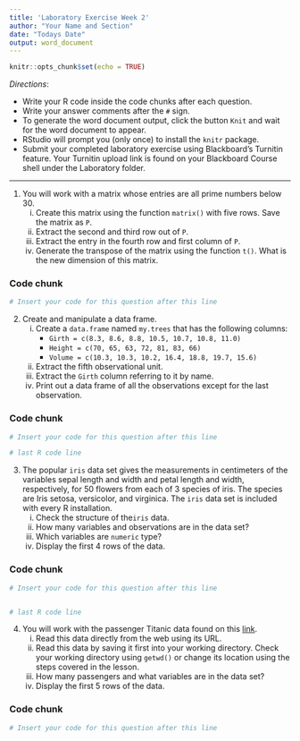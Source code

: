 ---
title: 'Laboratory Exercise Week 2'
author: "Your Name and Section"
date: "Todays Date"
output: word_document
---

```{r setup, include=FALSE}
knitr::opts_chunk$set(echo = TRUE)
```

*Directions*: 

* Write your R code inside the code chunks after each question.
* Write your answer comments after the `#` sign.
* To generate the word document output, click the button `Knit` and wait for the word document to appear.
* RStudio will prompt you (only once) to install the `knitr` package.
* Submit your completed laboratory exercise using Blackboard's Turnitin feature. Your Turnitin upload link is found on your Blackboard Course shell under the Laboratory folder.

***

1. You will work with a matrix whose entries are all prime numbers below 30.
      i)  Create this matrix using the function `matrix()` with five rows. Save the matrix as `P`.
      ii) Extract the second and third row out of `P`.
      iii) Extract the entry in the fourth row and first column of `P`.
      iv) Generate the transpose of the matrix using the function `t()`. What is the new dimension of this matrix.

### Code chunk
```{r}
# Insert your code for this question after this line


```

2. Create and manipulate a data frame.
      i) Create a `data.frame` named `my.trees` that has the following columns:
          - `Girth = c(8.3, 8.6, 8.8, 10.5, 10.7, 10.8, 11.0)`
          - `Height = c(70, 65, 63, 72, 81, 83, 66)`
          - `Volume = c(10.3, 10.3, 10.2, 16.4, 18.8, 19.7, 15.6)`
      ii) Extract the fifth observational unit.
      iii) Extract the `Girth` column referring to it by name.
      iv) Print out a data frame of all the observations except for the last observation.


### Code chunk
```{r}
# Insert your code for this question after this line

# last R code line
```

3. The popular `iris` data set gives the measurements in centimeters of the variables sepal length and width and petal length and width, respectively, for 50 flowers from each of 3 species of iris. The species are Iris setosa, versicolor, and virginica. The `iris` data set is included with every R installation.  
      i) Check the structure of the`iris` data. 
      ii) How many variables and observations are in the data set? 
      iii) Which variables are `numeric` type?
      iv) Display the first 4 rows of the data.



### Code chunk
```{r} 
# Insert your code for this question after this line


# last R code line
```



  
4.  You will work with the passenger Titanic data found on this [link](<https://goo.gl/NHb1Pg>). 
      i) Read this data directly from the web using its URL.
      ii) Read this data by saving it first into your working directory. Check your working directory using `getwd()` or change its location using the steps covered in the lesson.
      iii) How many passengers and what variables are in the data set? 
      iv) Display the first 5 rows of the data.

### Code chunk
```{r}
# Insert your code for this question after this line


```

